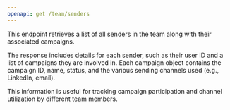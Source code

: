 ```yaml
---
openapi: get /team/senders
---
```


This endpoint retrieves a list of all senders in the team along with their associated campaigns.

The response includes details for each sender, such as their user ID and a list of campaigns they are involved in. Each campaign object contains the campaign ID, name, status, and the various sending channels used (e.g., LinkedIn, email). 

This information is useful for tracking campaign participation and channel utilization by different team members.